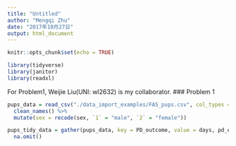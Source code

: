 ```yaml
---
title: "Untitled"
author: "Mengqi Zhu"
date: "2017年10月27日"
output: html_document
---
```


```r
knitr::opts_chunk$set(echo = TRUE)
```

```r
library(tidyverse)
library(janitor)
library(readxl)
```

For Problem1, Weijie Liu(UNI: wl2632) is my collaborator.
### Problem 1
```r
pups_data = read_csv("./data_import_examples/FAS_pups.csv", col_types = "ciiiii") %>% 
  clean_names() %>% 
  mutate(sex = recode(sex, `1` = "male", `2` = "female"))

pups_tidy_data = gather(pups_data, key = PD_outcome, value = days, pd_ears: pd_walk) %>% 
  na.omit()
```

